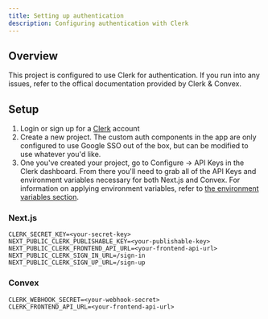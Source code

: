```yaml
---
title: Setting up authentication
description: Configuring authentication with Clerk
---
```


## Overview

This project is configured to use Clerk for authentication. If you run into any issues, refer to the offical documentation provided by Clerk & Convex.

<Cards>
  <Card
    title="Next.js Clerk Quickstart"
    href="https://clerk.com/docs/quickstarts/nextjs"
  />
  <Card
    title="Convex Clerk Quickstart"
    href="https://docs.convex.dev/auth/clerk"
  />
</Cards>

## Setup

1. Login or sign up for a [Clerk](https://clerk.com/) account
2. Create a new project. The custom auth components in the app are only configured to use Google SSO out of the box, but can be modified to use whatever you'd like.
3. One you've created your project, go to Configure -> API Keys in the Clerk dashboard. From there you'll need to grab all of the API Keys and environment variables
   necessary for both Next.js and Convex. For information on applying environment variables, refer to [the environment variables section](/getting-started/env).

### Next.js

```
CLERK_SECRET_KEY=<your-secret-key>
NEXT_PUBLIC_CLERK_PUBLISHABLE_KEY=<your-publishable-key>
NEXT_PUBLIC_CLERK_FRONTEND_API_URL=<your-frontend-api-url>
NEXT_PUBLIC_CLERK_SIGN_IN_URL=/sign-in
NEXT_PUBLIC_CLERK_SIGN_UP_URL=/sign-up
```

### Convex

```
CLERK_WEBHOOK_SECRET=<your-webhook-secret>
CLERK_FRONTEND_API_URL=<your-frontend-api-url>
```
